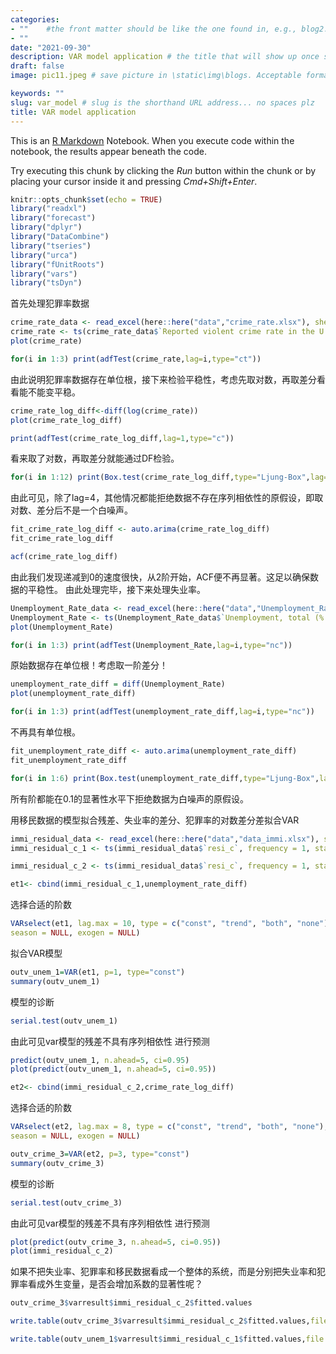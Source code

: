 ```yaml
---
categories:  
- ""    #the front matter should be like the one found in, e.g., blog2.md. It cannot be like the normal Rmd we used
- ""
date: "2021-09-30"
description: VAR model application # the title that will show up once someone gets to this page
draft: false
image: pic11.jpeg # save picture in \static\img\blogs. Acceptable formats= jpg, jpeg, or png . Your iPhone pics wont work

keywords: ""
slug: var_model # slug is the shorthand URL address... no spaces plz
title: VAR model application
---
```


This is an [R Markdown](http://rmarkdown.rstudio.com) Notebook. When you execute code within the notebook, the results appear beneath the code. 

Try executing this chunk by clicking the *Run* button within the chunk or by placing your cursor inside it and pressing *Cmd+Shift+Enter*. 


```r
knitr::opts_chunk$set(echo = TRUE)
library("readxl")
library("forecast")
library("dplyr")
library("DataCombine")
library("tseries")
library("urca")
library("fUnitRoots")
library("vars")
library("tsDyn")
```
首先处理犯罪率数据
```r
crime_rate_data <- read_excel(here::here("data","crime_rate.xlsx"), sheet = 2)
crime_rate <- ts(crime_rate_data$`Reported violent crime rate in the U.S. 1990-2018`, frequency = 1, start = 1990)
plot(crime_rate)
```
```r
for(i in 1:3) print(adfTest(crime_rate,lag=i,type="ct"))
```
由此说明犯罪率数据存在单位根，接下来检验平稳性，考虑先取对数，再取差分看看能不能变平稳。
```r
crime_rate_log_diff<-diff(log(crime_rate))
plot(crime_rate_log_diff)
```
```r
print(adfTest(crime_rate_log_diff,lag=1,type="c"))
```
看来取了对数，再取差分就能通过DF检验。
```r
for(i in 1:12) print(Box.test(crime_rate_log_diff,type="Ljung-Box",lag=i))
```
由此可见，除了lag=4，其他情况都能拒绝数据不存在序列相依性的原假设，即取对数、差分后不是一个白噪声。
```r
fit_crime_rate_log_diff <- auto.arima(crime_rate_log_diff)
fit_crime_rate_log_diff
```

```r
acf(crime_rate_log_diff)
```
由此我们发现递减到0的速度很快，从2阶开始，ACF便不再显著。这足以确保数据的平稳性。
由此处理完毕，接下来处理失业率。
```r
Unemployment_Rate_data <- read_excel(here::here("data","Unemployment_Rate.xlsx"), sheet = 1)
Unemployment_Rate <- ts(Unemployment_Rate_data$`Unemployment, total (% of total labor force) (national estimate), USA`, frequency = 1, start = 1966,end=2018)
plot(Unemployment_Rate)
```
```r
for(i in 1:3) print(adfTest(Unemployment_Rate,lag=i,type="nc"))
```
原始数据存在单位根！考虑取一阶差分！
```r
unemployment_rate_diff = diff(Unemployment_Rate)
plot(unemployment_rate_diff)
```
```r
for(i in 1:3) print(adfTest(unemployment_rate_diff,lag=i,type="nc"))
```
不再具有单位根。
```r
fit_unemployment_rate_diff <- auto.arima(unemployment_rate_diff)
fit_unemployment_rate_diff
```
```r
for(i in 1:6) print(Box.test(unemployment_rate_diff,type="Ljung-Box",lag=i))
```
所有阶都能在0.1的显著性水平下拒绝数据为白噪声的原假设。


用移民数据的模型拟合残差、失业率的差分、犯罪率的对数差分差拟合VAR
```r
immi_residual_data <- read_excel(here::here("data","data_immi.xlsx"), sheet = 1)
immi_residual_c_1 <- ts(immi_residual_data$`resi_c`, frequency = 1, start = 1967,end=2018)

immi_residual_c_2 <- ts(immi_residual_data$`resi_c`, frequency = 1, start = 1991,end=2018)
```

```r
et1<- cbind(immi_residual_c_1,unemployment_rate_diff)
```

选择合适的阶数
```r
VARselect(et1, lag.max = 10, type = c("const", "trend", "both", "none"),
season = NULL, exogen = NULL)
```
拟合VAR模型
```r
outv_unem_1=VAR(et1, p=1, type="const")
summary(outv_unem_1)
```

模型的诊断
```r
serial.test(outv_unem_1)
```
由此可见var模型的残差不具有序列相依性
进行预测
```r
predict(outv_unem_1, n.ahead=5, ci=0.95)
plot(predict(outv_unem_1, n.ahead=5, ci=0.95))

```







```r
et2<- cbind(immi_residual_c_2,crime_rate_log_diff)
```
选择合适的阶数
```r
VARselect(et2, lag.max = 8, type = c("const", "trend", "both", "none"),
season = NULL, exogen = NULL)
```
```r
outv_crime_3=VAR(et2, p=3, type="const")
summary(outv_crime_3)
```
模型的诊断
```r
serial.test(outv_crime_3)
```
由此可见var模型的残差不具有序列相依性
进行预测
```r
plot(predict(outv_crime_3, n.ahead=5, ci=0.95))
plot(immi_residual_c_2)
```
如果不把失业率、犯罪率和移民数据看成一个整体的系统，而是分别把失业率和犯罪率看成外生变量，是否会增加系数的显著性呢？
```r
outv_crime_3$varresult$immi_residual_c_2$fitted.values
```
```r
write.table(outv_crime_3$varresult$immi_residual_c_2$fitted.values,file = "fit.xls",row.names = F, col.names = F ,quote = F)

```
```r
write.table(outv_unem_1$varresult$immi_residual_c_1$fitted.values,file = "fit2.xls",row.names = F, col.names = F ,quote = F)
```



